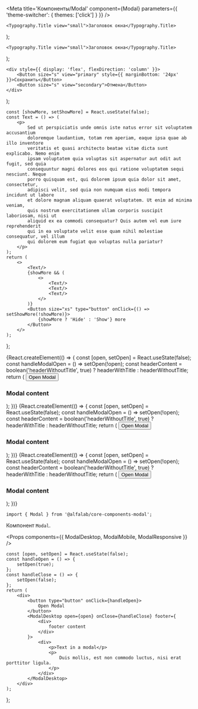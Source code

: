 




<Meta
    title='Компоненты/Modal'
    component={Modal}
    parameters={{ 'theme-switcher': { themes: ['click'] } }}
/>

<!-- Canvas -->

    <Typography.Title view="small">Заголовок окна</Typography.Title>
);

    <Typography.Title view="small">Заголовок окна</Typography.Title>
);

    <div style={{ display: 'flex', flexDirection: 'column' }}>
        <Button size="s" view="primary" style={{ marginBottom: '24px' }}>Сохранить</Button>
        <Button size="s" view="secondary">Отмена</Button>
    </div>
);

    const [showMore, setShowMore] = React.useState(false);
    const Text = () => (
        <p>
            Sed ut perspiciatis unde omnis iste natus error sit voluptatem accusantium
            doloremque laudantium, totam rem aperiam, eaque ipsa quae ab illo inventore
            veritatis et quasi architecto beatae vitae dicta sunt explicabo. Nemo enim
            ipsam voluptatem quia voluptas sit aspernatur aut odit aut fugit, sed quia
            consequuntur magni dolores eos qui ratione voluptatem sequi nesciunt. Neque
            porro quisquam est, qui dolorem ipsum quia dolor sit amet, consectetur,
            adipisci velit, sed quia non numquam eius modi tempora incidunt ut labore
            et dolore magnam aliquam quaerat voluptatem. Ut enim ad minima veniam,
            quis nostrum exercitationem ullam corporis suscipit laboriosam, nisi ut
            aliquid ex ea commodi consequatur? Quis autem vel eum iure reprehenderit
            qui in ea voluptate velit esse quam nihil molestiae consequatur, vel illum
            qui dolorem eum fugiat quo voluptas nulla pariatur?
        </p>
    );
    return (
        <>
            <Text/>
            {showMore && (
                <>
                    <Text/>
                    <Text/>
                    <Text/>
                </>
            )}
            <Button size="xs" type="button" onClick={() => setShowMore(!showMore)}>
                {showMore ? 'Hide' : 'Show'} more
            </Button>
        </>
    );
};

<Story name='ModalMobile'>
    {React.createElement(() => {
        const [open, setOpen] = React.useState(false);
        const handleModalOpen = () => setOpen(!open);
        const headerContent = boolean('headerWithoutTitle', true) ? headerWithTitle : headerWithoutTitle;
        return (
            <React.Fragment>
                <button onClick={handleModalOpen}>Open Modal</button>
                <ModalMobile
                    open={open}
                    onClose={handleModalOpen}
                    headerContent={boolean('headerContent', true) && headerContent}
                    footer={boolean('footer', false) && footerContent}
                    hasCloser={boolean('closer', true)}
                    hideBackdrop={boolean('hideBackdrop', false)}
                    keepMounted={boolean('keepMounted', false)}
                    disableBackdropClick={boolean('disableBackdropClick', false)}
                    disableEscapeKeyDown={boolean('disableEscapeKeyDown', false)}
                    disableRestoreFocus={boolean('disableRestoreFocus', false)}
                    disableFocusLock={boolean('disableFocusLock', false)}
                    disableAutoFocus={boolean('disableAutoFocus', false)}
                >
                    <div>
                        <h3>Modal content</h3>
                        <Content />
                    </div>
                </ModalMobile>
            </React.Fragment>
        );
    })}
</Story>


<Story name='ModalDesktop'>
    {React.createElement(() => {
        const [open, setOpen] = React.useState(false);
        const handleModalOpen = () => setOpen(!open);
        const headerContent = boolean('headerWithoutTitle', true) ? headerWithTitle : headerWithoutTitle;
        return (
            <React.Fragment>
                <button onClick={handleModalOpen}>Open Modal</button>
                <ModalDesktop
                    open={open}
                    onClose={handleModalOpen}
                    headerContent={boolean('headerContent', true) && headerContent}
                    footer={boolean('footer', false) && footerContent}
                    hasCloser={boolean('closer', true)}
                    fullscreen={boolean('fullscreen', false)}
                    stickyHeader={boolean('stickyHeader', false)}
                    stickyFooter={boolean('stickyFooter', false)}
                    size={select('size', ['s', 'm', 'l'], 's')}
                    hideBackdrop={boolean('hideBackdrop', false)}
                    keepMounted={boolean('keepMounted', false)}
                    disableBackdropClick={boolean('disableBackdropClick', false)}
                    disableEscapeKeyDown={boolean('disableEscapeKeyDown', false)}
                    disableRestoreFocus={boolean('disableRestoreFocus', false)}
                    disableFocusLock={boolean('disableFocusLock', false)}
                    disableAutoFocus={boolean('disableAutoFocus', false)}
                >
                    <div>
                        <h3>Modal content</h3>
                        <Content />
                    </div>
                </ModalDesktop>
            </React.Fragment>
        );
    })}
</Story>

<Story name='ModalResponsive'>
    {React.createElement(() => {
        const [open, setOpen] = React.useState(false);
        const handleModalOpen = () => setOpen(!open);
        const headerContent = boolean('headerWithoutTitle', true) ? headerWithTitle : headerWithoutTitle;
        return (
            <React.Fragment>
                <button onClick={handleModalOpen}>Open Modal</button>
                <ModalResponsive
                    open={open}
                    onClose={handleModalOpen}
                    headerContent={boolean('headerContent', true) && headerContent}
                    footer={boolean('footer', false) && footerContent}
                    hasCloser={boolean('closer', true)}
                    fullscreen={boolean('fullscreen', false)}
                    stickyHeader={boolean('stickyHeader', false)}
                    stickyFooter={boolean('stickyFooter', false)}
                    size={select('size', ['s', 'm', 'l'], 's')}
                    hideBackdrop={boolean('hideBackdrop', false)}
                    keepMounted={boolean('keepMounted', false)}
                    disableBackdropClick={boolean('disableBackdropClick', false)}
                    disableEscapeKeyDown={boolean('disableEscapeKeyDown', false)}
                    disableRestoreFocus={boolean('disableRestoreFocus', false)}
                    disableFocusLock={boolean('disableFocusLock', false)}
                    disableAutoFocus={boolean('disableAutoFocus', false)}
                >
                    <div>
                        <h3>Modal content</h3>
                        <Content />
                    </div>
                </ModalResponsive>
            </React.Fragment>
        );
    })}
</Story>


<!-- Docs -->

<ComponentHeader
    name='Modal'
    version={version}
    package='@alfalab/core-components-modal'
    stage={1}
/>


```tsx
import { Modal } from '@alfalab/core-components-modal';
```

Компонент `Modal`.

<Props components={{
    ModalDesktop,
    ModalMobile,
    ModalResponsive
}} />


    const [open, setOpen] = React.useState(false);
    const handleOpen = () => {
        setOpen(true);
    };
    const handleClose = () => {
        setOpen(false);
    };
    return (
        <div>
            <button type="button" onClick={handleOpen}>
                Open Modal
            </button>
            <ModalDesktop open={open} onClose={handleClose} footer={
                <div>
                    footer content
                </div>
            }>
                <div>
                    <p>Text in a modal</p>
                    <p>
                        Duis mollis, est non commodo luctus, nisi erat porttitor ligula.
                    </p>
                </div>
            </ModalDesktop>
        </div>
    );
};

<Preview>
    <SimpleModal />
</Preview>
